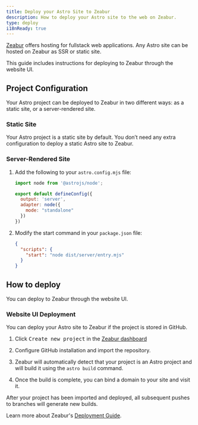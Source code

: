 ```yaml
---
title: Deploy your Astro Site to Zeabur
description: How to deploy your Astro site to the web on Zeabur.
type: deploy
i18nReady: true
---
```

[Zeabur](https://zeabur.com) offers hosting for fullstack web applications. Any Astro site can be hosted on Zeabur as SSR or static site.

This guide includes instructions for deploying to Zeabur through the website UI.

## Project Configuration

Your Astro project can be deployed to Zeabur in two different ways: as a static site, or a server-rendered site.

### Static Site

Your Astro project is a static site by default. You don’t need any extra configuration to deploy a static Astro site to Zeabur. 

### Server-Rendered Site

1. Add the following to your `astro.config.mjs` file:

    ```js
    import node from '@astrojs/node';
    
    export default defineConfig({
      output: 'server',
      adapter: node({
        mode: "standalone"
      })
    })
    ```

2. Modify the start command in your `package.json` file:

    ```json
    {
      "scripts": {
        "start": "node dist/server/entry.mjs"
      }
    }
    ```

## How to deploy

You can deploy to Zeabur through the website UI.

### Website UI Deployment

You can deploy your Astro site to Zeabur if the project is stored in GitHub.

1. Click <kbd>Create new project</kbd> in the [Zeabur dashboard](https://dash.zeabur.com)

2. Configure GitHub installation and import the repository.

3. Zeabur will automatically detect that your project is an Astro project and will build it using the `astro build` command.

4. Once the build is complete, you can bind a domain to your site and visit it.

After your project has been imported and deployed, all subsequent pushes to branches will generate new builds.

Learn more about Zeabur's [Deployment Guide](https://zeabur.com/docs/get-started/).
